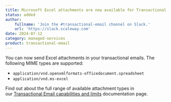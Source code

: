 ```yaml
---
title: Microsoft Excel attachments are now available for Transactional Email!
status: added
author:
    fullname: 'Join the #transactional-email channel on Slack.'
    url: 'https://slack.scaleway.com'
date: 2024-07-12
category: managed-services
product: transactional-email
---
```


You can now send Excel attachments in your transactional emails. The following MIME types are supported:
* `application/vnd.openxmlformats-officedocument.spreadsheet`
* `application/vnd.ms-excel`

Find out about the full range of available attachment types in our [Transactional Email capabilities and limits](/transactional-email/reference-content/tem-capabilities-and-limits/) documentation page. 

